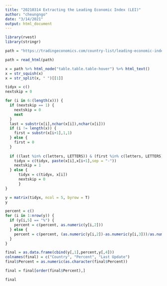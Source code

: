 ```yaml
---
title: "20210314 Extracting the Leading Economic Index (LEI)"
author: "cheungngo"
date: "3/14/2021"
output: html_document
---
```



```r

library(rvest)
library(stringr)

path = "https://tradingeconomics.com/country-list/leading-economic-index"

path = read_html(path)

x = path %>% html_node("table.table.table-hover") %>% html_text()
x = str_squish(x)
x = str_split(x, " ")[[1]]

tidyx = c()
nextskip = 0

for (i in 6:(length(x))) {
  if (nextskip == 1) {
    nextskip = 0
    next
  }
  last = substr(x[i],nchar(x[i]),nchar(x[i]))
  if (i != length(x)) {
    first = substr(x[i+1],1,1)
  } else {
    first = 0
  }
  
  if ((last %in% c(letters, LETTERS)) & (first %in% c(letters, LETTERS)) & x[i]!="points") {
    tidyx = c(tidyx, paste(x[i],x[i+1],sep = "-"))
    nextskip = 1
  } else {
      tidyx = c(tidyx, x[i])
      nextskip = 0
      }
}

y = matrix(tidyx, ncol = 5, byrow = T)
y

percent = c()
for (i in 1:nrow(y)) {
  if (y[i,5] == "%") {
    percent = c(percent, as.numeric(y[i,2]))
  } else {
    percent = c(percent, (as.numeric(y[i,2])-as.numeric(y[i,3]))/as.numeric(y[i,3]))
  }
}

final = as.data.frame(cbind(y[,1],percent,y[,4]))
colnames(final) = c("Country", "Percent", "Last Update")
final$Percent = as.numeric(as.character(final$Percent))

final = final[order(final$Percent),]

final
```

